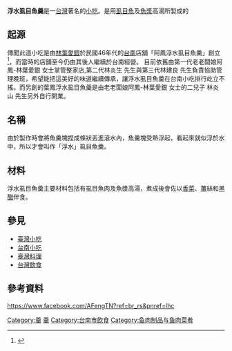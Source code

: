 '''浮水虱目魚羹'''是一[[台灣|台灣]]著名的[[小吃|小吃]]。是用[[虱目魚|虱目魚]]及[[魚漿|魚漿]]高湯所製成的

== 起源 ==

傳聞此道小吃是由[[林葉愛銀|林葉愛銀]]於民國46年代的[[台南|台南]]店舖「阿鳳浮水虱目魚羹」創立<ref>{{cite web |url=http://www.ag007.com.tw/travel/snack/w0134.htm |title=存档副本 |accessdate=2008-10-23 |deadurl=yes |archiveurl=https://web.archive.org/web/20081022214001/http://www.ag007.com.tw/travel/snack/w0134.htm |archivedate=2008-10-22 }}</ref>，而當時的店舖至今仍由其後人繼續於台南經營。
目前依舊由第一代老老闆娘阿鳳-林葉愛銀 女士掌管整家店,第二代林炎生 先生與第三代林建良 先生負責協助管理晚班，希望能把這美好的味道繼續傳承，讓浮水虱目魚羹在台南小吃排行屹立不搖。而另創的葉鳳浮水虱目魚羹是由老老闆娘阿鳳-林葉愛銀 女士的二兒子 林炎山 先生另外自行開業。

== 名稱 ==

由於製作時會將魚羹塊捏成條狀丟進滾水內，魚羹塊受熱浮起，看起來就似浮於水中，所以才會叫作「浮水」虱目魚羹。

== 材料 ==

浮水虱目魚羹主要材料包括有虱目魚肉及魚漿高湯，煮成後會佐以[[香菜|香菜]]、[[薑|薑]]絲和[[黑醋|黑醋]]伴食。

==參見==
* [[臺灣小吃|臺灣小吃]]
* [[台南小吃|台南小吃]]
* [[臺灣料理|臺灣料理]]
* [[台灣飲食|台灣飲食]]

==參考資料==
<div class="references-small">
<references />
</div>

{{Food-and-drink-stub}}

[[Category:羹|Category:羹]]
[[Category:台灣小吃|羹]]
[[Category:台南市飲食|Category:台南市飲食]]
[[Category:鱼肉制品与鱼肉菜肴|Category:鱼肉制品与鱼肉菜肴]]
https://www.facebook.com/AFengTN?ref=br_rs&pnref=lhc